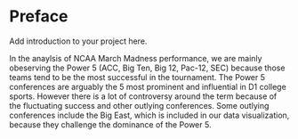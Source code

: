 # Preface {.unnumbered}

Add introduction to your project here.

In the anaylsis of NCAA March Madness performance, we are mainly obeserving the Power 5 (ACC, Big Ten, Big 12, Pac-12, SEC) because those teams tend to be the most successful in the tournament. The Power 5 conferences are arguably the 5 most prominent and influential in D1 college sports. However there is a lot of controversy around the term because of the fluctuating success and other outlying conferences. Some outlying conferences include the Big East, which is included in our data visualization, because they challenge the dominance of the Power 5. 
